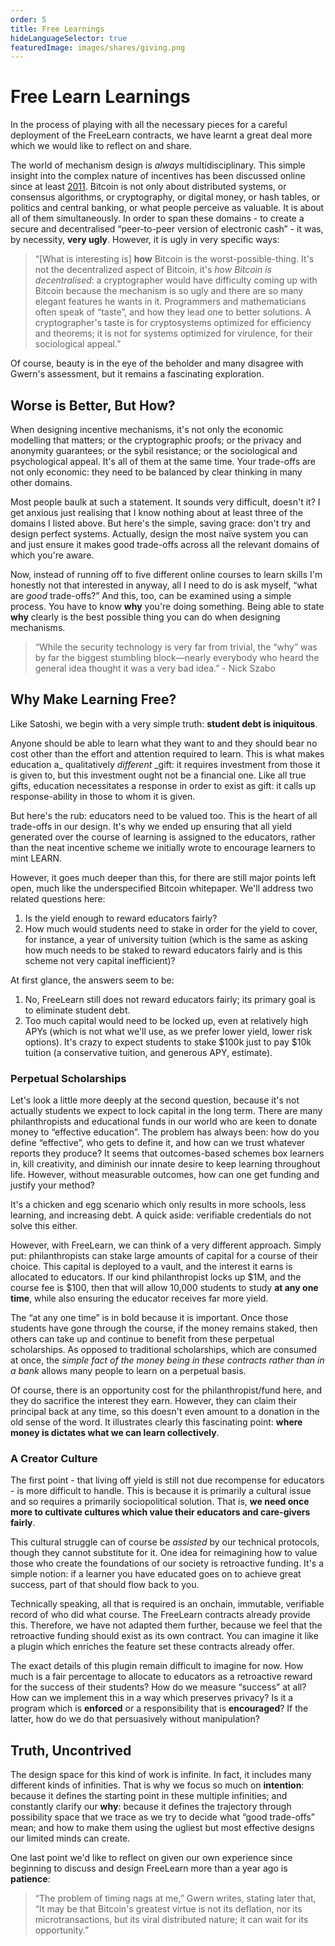 ```yaml
---
order: 5
title: Free Learnings
hideLanguageSelector: true
featuredImage: images/shares/giving.png
---
```


# Free Learn Learnings

In the process of playing with all the necessary pieces for a careful deployment of the FreeLearn contracts, we have learnt a great deal more which we would like to reflect on and share.

The world of mechanism design is _always_ multidisciplinary. This simple insight into the complex nature of incentives has been discussed online since at least [2011](https://www.gwern.net/Bitcoin-is-Worse-is-Better). Bitcoin is not only about distributed systems, or consensus algorithms, or cryptography, or digital money, or hash tables, or politics and central banking, or what people perceive as valuable. It is about all of them simultaneously. In order to span these domains - to create a secure and decentralised “peer-to-peer version of electronic cash” - it was, by necessity, **very ugly**. However, it is ugly in very specific ways:

> “[What is interesting is] **how** Bitcoin is the worst-possible-thing. It's not the decentralized aspect of Bitcoin, it's _how Bitcoin is decentralised_: a cryptographer would have difficulty coming up with Bitcoin because the mechanism is so ugly and there are so many elegant features he wants in it. Programmers and mathematicians often speak of “taste”, and how they lead one to better solutions. A cryptographer's taste is for cryptosystems optimized for efficiency and theorems; it is not for systems optimized for virulence, for their sociological appeal.”

Of course, beauty is in the eye of the beholder and many disagree with Gwern's assessment, but it remains a fascinating exploration.

## Worse is Better, But How?

When designing incentive mechanisms, it's not only the economic modelling that matters; or the cryptographic proofs; or the privacy and anonymity guarantees; or the sybil resistance; or the sociological and psychological appeal. It's all of them at the same time. Your trade-offs are not only economic: they need to be balanced by clear thinking in many other domains.

Most people baulk at such a statement. It sounds very difficult, doesn't it? I get anxious just realising that I know nothing about at least three of the domains I listed above. But here's the simple, saving grace: don't try and design perfect systems. Actually, design the most naïve system you can and just ensure it makes good trade-offs across all the relevant domains of which you're aware.

Now, instead of running off to five different online courses to learn skills I'm honestly not that interested in anyway, all I need to do is ask myself, “what are _good_ trade-offs?” And this, too, can be examined using a simple process. You have to know **why** you're doing something. Being able to state **why** clearly is the best possible thing you can do when designing mechanisms.

> “While the security technology is very far from trivial, the “why” was by far the biggest stumbling block—nearly everybody who heard the general idea thought it was a very bad idea.” - Nick Szabo

## Why Make Learning Free?

Like Satoshi, we begin with a very simple truth: **student debt is iniquitous**. 

Anyone should be able to learn what they want to and they should bear no cost other than the effort and attention required to learn. This is what makes education a_ qualitatively _different_ _gift: it requires investment from those it is given to, but this investment ought not be a financial one. Like all true gifts, education necessitates a response in order to exist as gift: it calls up response-ability in those to whom it is given.

But here's the rub: educators need to be valued too. This is the heart of all trade-offs in our design. It's why we ended up ensuring that all yield generated over the course of learning is assigned to the educators, rather than the neat incentive scheme we initially wrote to encourage learners to mint LEARN.

However, it goes much deeper than this, for there are still major points left open, much like the underspecified Bitcoin whitepaper. We'll address two related questions here:

1. Is the yield enough to reward educators fairly?
2. How much would students need to stake in order for the yield to cover, for instance, a year of university tuition (which is the same as asking how much needs to be staked to reward educators fairly and is this scheme not very capital inefficient)?

At first glance, the answers seem to be: 

1. No, FreeLearn still does not reward educators fairly; its primary goal is to eliminate student debt. 
2. Too much capital would need to be locked up, even at relatively high APYs (which is not what we'll use, as we prefer lower yield, lower risk options). It's crazy to expect students to stake $100k just to pay $10k tuition (a conservative tuition, and generous APY, estimate).

### Perpetual Scholarships

Let's look a little more deeply at the second question, because it's not actually students we expect to lock capital in the long term. There are many philanthropists and educational funds in our world who are keen to donate money to “effective education”. The problem has always been: how do you define “effective”, who gets to define it, and how can we trust whatever reports they produce? It seems that outcomes-based schemes box learners in, kill creativity, and diminish our innate desire to keep learning throughout life. However, without measurable outcomes, how can one get funding and justify your method?

It's a chicken and egg scenario which only results in more schools, less learning, and increasing debt. A quick aside: verifiable credentials do not solve this either.

However, with FreeLearn, we can think of a very different approach. Simply put: philanthropists can stake large amounts of capital for a course of their choice. This capital is deployed to a vault, and the interest it earns is allocated to educators. If our kind philanthropist locks up $1M, and the course fee is $100, then that will allow 10,000 students to study **at any one time**, while also ensuring the educator receives far more yield.

The “at any one time” is in bold because it is important. Once those students have gone through the course, if the money remains staked, then others can take up and continue to benefit from these perpetual scholarships. As opposed to traditional scholarships, which are consumed at once, the _simple fact of the money being in these contracts rather than in a bank_ allows many people to learn on a perpetual basis.

Of course, there is an opportunity cost for the philanthropist/fund here, and they do sacrifice the interest they earn. However, they can claim their principal back at any time, so this doesn't even amount to a donation in the old sense of the word. It illustrates clearly this fascinating point: **where money is dictates what we can learn collectively**.

### A Creator Culture

The first point - that living off yield is still not due recompense for educators - is more difficult to handle. This is because it is primarily a cultural issue and so requires a primarily sociopolitical solution. That is, **we need once more to cultivate cultures which value their educators and care-givers fairly**.

This cultural struggle can of course be _assisted_ by our technical protocols, though they cannot substitute for it. One idea for reimagining how to value those who create the foundations of our society is retroactive funding. It's a simple notion: if a learner you have educated goes on to achieve great success, part of that should flow back to you.

Technically speaking, all that is required is an onchain, immutable, verifiable record of who did what course. The FreeLearn contracts already provide this. Therefore, we have not adapted them further, because we feel that the retroactive funding should exist as its own contract. You can imagine it like a plugin which enriches the feature set these contracts already offer.

The exact details of this plugin remain difficult to imagine for now. How much is a fair percentage to allocate to educators as a retroactive reward for the success of their students? How do we measure “success” at all? How can we implement this in a way which preserves privacy? Is it a program which is **enforced** or a responsibility that is **encouraged**? If the latter, how do we do that persuasively without manipulation?

## Truth, Uncontrived

The design space for this kind of work is infinite. In fact, it includes many different kinds of infinities. That is why we focus so much on **intention**: because it defines the starting point in these multiple infinities; and constantly clarify our **why**: because it defines the trajectory through possibility space that we trace as we try to decide what “good trade-offs” mean; and how to make them using the ugliest but most effective designs our limited minds can create.

One last point we'd like to reflect on given our own experience since beginning to discuss and design FreeLearn more than a year ago is **patience**:

> “The problem of timing nags at me,” Gwern writes, stating later that, “It may be that Bitcoin's greatest virtue is not its deflation, nor its microtransactions, but its viral distributed nature; it can wait for its opportunity.”
